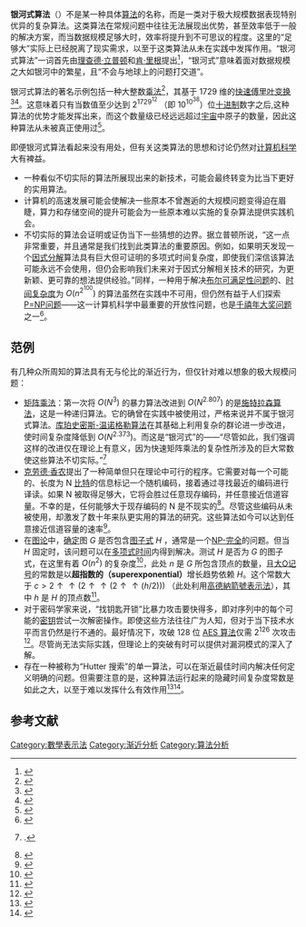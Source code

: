 {{Expert needed|subject=数学|time=2020-07-30T04:34:41+00:00}}
'''银河式算法'''（{{lang|en|Galactic Algorithm}}）不是某一种具体[[算法|算法]]的名称，而是一类对于极大规模数据表现特别优异的复杂算法。这类算法在常规问题中往往无法展现出优势，甚至效率低于一般的解决方案，而当数据规模足够大时，效率将提升到不可思议的程度。这里的“足够大”实际上已经脱离了现实需求，以至于这类算法从未在实践中发挥作用。“银河式算法”一词首先由[[理查德·立普顿|理查德·立普顿]]和[[肯·里根|肯·里根]]提出<ref>{{cite book |author=Lipton, Richard J., and Kenneth W. Regan |chapter=David Johnson: galactic algorithms |title=People, Problems, and Proofs |publisher=Springer Berlin |location=Heidelberg |year=2013 |pages=109–112 |chapter-url=https://rjlipton.wordpress.com/2010/10/23/galactic-algorithms/ |access-date=2020-07-29 |archive-date=2020-08-02 |archive-url=https://web.archive.org/web/20200802140355/https://rjlipton.wordpress.com/2010/10/23/galactic-algorithms/ |dead-url=no }}</ref>，“银河式”意味着面对数据规模之大如银河中的繁星，且“不会与地球上的问题打交道”。

银河式算法的著名示例包括一种大整数[[乘法|乘法]]<ref>{{cite article |url=https://hal.archives-ouvertes.fr/hal-02070778 |title=Integer multiplication in time O(''n'' log ''n'') |author=David Harvey and Joris Van Der Hoeven |date=March 2019 |access-date=2020-07-29 |archive-date=2019-04-08 |archive-url=https://web.archive.org/web/20190408180939/https://hal.archives-ouvertes.fr/hal-02070778 |dead-url=no }}</ref>，其基于 <math>1729</math> 维的[[快速傅里叶变换|快速傅里叶变换]]<ref>{{cite web |url=https://phys.org/news/2019-04-weve-quicker-big.html |title=We've found a quicker way to multiply really big 数值s |author=David Harvey |date=2019-04-10 |publisher=Phys.org |accessdate=2020-07-29 |archive-date=2020-06-30 |archive-url=https://web.archive.org/web/20200630110731/https://phys.org/news/2019-04-weve-quicker-big.html |dead-url=no }}</ref><ref>{{Cite journal|last=David|first=Harvey|last2=Hoeven|first2=Joris van der|date=2019-03-18|title=Integer multiplication in time O(n log n)|url=https://hal.archives-ouvertes.fr/hal-02070778/document|journal=HAL|volume=hal-02070778|pages=|via=|access-date=2020-07-29|archive-date=2020-07-22|archive-url=https://web.archive.org/web/20200722182853/https://hal.archives-ouvertes.fr/hal-02070778/document|dead-url=no}}</ref>。这意味着只有当数值至少达到 <math>2^{1729^{12}}</math> （即 <math>10^{10^{38}}</math>）位[[十进制|十进制]]数字之后,这种算法的优势才能发挥出来，而这个数量级已经远远超过[[宇宙|宇宙]]中原子的数量，因此这种算法从未被真正使用过<ref>{{cite web |url=http://theconversation.com/weve-found-a-quicker-way-to-multiply-really-big-数值s-114923 |title=We've found a quicker way to multiply really big numbers. Quote, from one of the authors of the algorithm: "The new algorithm is not really practical in its current form, because the proof given in our paper only works for ludicrously large 数值s. Even if each digit was written on a hydrogen atom, there would not be nearly enough room available in the observable universe to write them down."}}</ref>。

即便银河式算法看起来没有用处，但有关这类算法的思想和讨论仍然对[[计算机科学|计算机科学]]大有裨益。
* 一种看似不切实际的算法所展现出来的新技术，可能会最终转变为比当下更好的实用算法。
* 计算机的高速发展可能会使解决一些原本不曾邂逅的大规模问题变得迫在眉睫，算力和存储空间的提升可能会为一些原本难以实施的复杂算法提供实践机会。
* 不切实际的算法会证明或证伪当下一些猜想的边界。据立普顿所说，“这一点非常重要，并且通常是我们找到此类算法的重要原因。例如，如果明天发现一个[[因式分解|因式分解]]算法具有巨大但可证明的多项式时间复杂度，即使我们深信该算法可能永远不会使用，但仍会影响我们未来对于因式分解相关技术的研究，为更新颖、更可靠的想法提供经验。”同样，一种用于解决[[布尔可满足性问题|布尔可满足性问题]]的、[[时间复杂度|时间复杂度]]为 <math>O\left(n^{2^{100}}\right)</math> 的算法虽然在实践中不可用，但仍然有益于人们探索[[P=NP问题|P=NP问题]]——这一计算机科学中最重要的开放性问题，也是[[千禧年大獎難題|千禧年大奖问题]]之一<ref>{{cite journal |author=Fortnow, L. |year=2009 |title=The status of the P versus NP problem |journal=Communications of the ACM |volume=52 |issue=9 |pages=78–86 |url=http://people.cs.uchicago.edu/~fortnow/papers/pnp-cacm.pdf |doi=10.1145/1562164.1562186 |access-date=2020-07-29 |archive-date=2020-05-26 |archive-url=https://web.archive.org/web/20200526035035/http://people.cs.uchicago.edu/~fortnow/papers/pnp-cacm.pdf |dead-url=no }}</ref>。

== 范例 ==

有几种众所周知的算法具有无与伦比的渐近行为，但仅针对难以想象的极大规模问题：
* [[矩阵乘法|矩阵乘法]]：第一次将 <math>O(N^3)</math> 的暴力算法改进到 <math>O(N^{2.807})</math> 的是[[史恩哈格-施特拉森算法|施特拉森算法]]，这是一种递归算法。它的确曾在实践中被使用过，严格来说并不属于银河式算法。[[库珀史密斯-温诺格勒算法|库珀史密斯-温诺格勒算法]]在其基础上利用复杂的群论进一步改进，使时间复杂度降低到 <math>O(N^{2.373})</math>。而这是“银河式”的——“尽管如此，我们强调这样的改进仅在理论上有意义，因为快速矩阵乘法的复杂性所涉及的巨大常数使这些算法不切实际。”<ref>{{citation
 | last = Le Gall | first = F.
 | arxiv = 1204.1111
 | contribution = Faster algorithms for rectangular matrix multiplication
 | doi = 10.1109/FOCS.2012.80
 | pages = 514–523
 | title = Proceedings of the 53rd Annual IEEE Symposium on Foundations of Computer Science (FOCS 2012)
 | year = 2012}}.</ref>
* [[克劳德·香农|克劳德·香农]]提出了一种简单但只在理论中可行的程序。它需要对每一个可能的、长度为 N [[比特|比特]]的信息标记一个随机编码，接着通过寻找最近的编码进行译读。如果 N 被取得足够大，它将会胜过任意现存编码，并任意接近信道容量。不幸的是，任何能够大于现存编码的 N 是不现实的<ref>{{cite web |url=https://news.mit.edu/2010/explained-shannon-0115 |title=Explained: The Shannon limit |publisher=MIT News Office |author=Larry Hardesty |date=2010-01-19 |accessdate=2020-07-29 |archive-date=2020-08-28 |archive-url=https://web.archive.org/web/20200828184218/https://news.mit.edu/2010/explained-shannon-0115 |dead-url=no }}</ref>。尽管这些编码从未被使用，却激发了数十年来队更实用的算法的研究。这些算法如今可以达到任意接近信道容量的速率<ref>{{cite web |url=https://ocw.mit.edu/courses/electrical-engineering-and-computer-science/6-451-principles-of-digital-communication-ii-spring-2005/video-lectures/chap13.pdf |title=Capacity-Approaching Codes |accessdate=2020-07-29 |archive-date=2019-12-07 |archive-url=https://web.archive.org/web/20191207155344/https://ocw.mit.edu/courses/electrical-engineering-and-computer-science/6-451-principles-of-digital-communication-ii-spring-2005/video-lectures/chap13.pdf |dead-url=no }}</ref>。
* 在[[图论|图论]]中，[[决定性问题|确定]]图 ''G'' 是否包含[[图子式|图子式]] ''H'' ，通常是一个[[NP-完全|NP-完全]]的问题。但当 ''H'' 固定时，该问题可以在[[多项式时间|多项式时间]]内得到解决。测试 ''H'' 是否为 ''G'' 的图子式，在这里有着 <math>O( n^2 )</math> 的复杂度<ref name="kkr12">{{cite journal |author=Kawarabayashi, K. I., Kobayashi, Y., & Reed, B. |year=2012 |title=The disjoint paths problem in quadratic time |journal=Journal of Combinatorial Theory, Series B |volume=102 |issue=2 |pages=424–435|doi=10.1016/j.jctb.2011.07.004  }}</ref>，此处 ''n'' 是 ''G'' 所包含顶点的数量，且[[大O记号|大O记号]]的常数是以'''超指数的（superexponential）'''增长趋势依赖 ''H''。这个常数大于 <math> c > 2 \uparrow \uparrow (2 \uparrow \uparrow (2 \uparrow \uparrow (h / 2) ) ) </math> （此处利用[[高德納箭號表示法|高德納箭號表示法]]），其中 ''h'' 是 <math>H</math> 的顶点数<ref>{{cite journal |author=Johnson, David S. |title=The NP-completeness column: An ongoing guide (edition 19) |journal= Journal of Algorithms |volume=8 |issue=2 |year=1987 |pages=285–303 |doi=10.1016/0196-6774(87)90043-5 }}</ref>。
* 对于密码学家来说，“找钥匙开锁”比暴力攻击要快得多，即对序列中的每个可能的[[密钥|密钥]]尝试一次解密操作。即使这些方法往往广为人知，但对于当下技术水平而言仍然是行不通的。最好情况下，攻破 <math>128</math> 位 [[高级加密标准|AES 算法]]仅需 <math>2^{126}</math> 次攻击<ref name=":0">{{cite book |author=Biaoshuai Tao |title = Information Security and Privacy|volume = 9144|pages = 39–56|author2=Hongjun Wu |last-author-amp=yes |date=2015|doi=10.1007/978-3-319-19962-7_3 |series = Lecture Notes in Computer Science|isbn = 978-3-319-19961-0}}</ref>。尽管尚无法实际实践，但理论上的突破有时可以提供对漏洞模式的深入了解。
* 存在一种被称为“Hutter 搜索”的单一算法，可以在渐近最佳时间内解决任何定义明确的问题。但需要注意的是，这种算法运行起来的隐藏时间复杂度常数是如此之大，以至于难以发挥什么有效作用<ref>{{cite arxiv|last=Hutter|first=Marcus|date=2002-06-14|title=The Fastest and Shortest Algorithm for All Well-Defined Problems|eprint=cs/0206022}}</ref><ref>{{Cite journal|last=Gagliolo|first=Matteo|date=2007-11-20|title=Universal search|journal=Scholarpedia|language=en|volume=2|issue=11|pages=2575|doi=10.4249/scholarpedia.2575|issn=1941-6016|bibcode=2007SchpJ...2.2575G}}</ref>。

== 参考文献 ==
{{Reflist}}

[[Category:數學表示法|Category:數學表示法]]
[[Category:渐近分析|Category:渐近分析]]
[[Category:算法分析|Category:算法分析]]